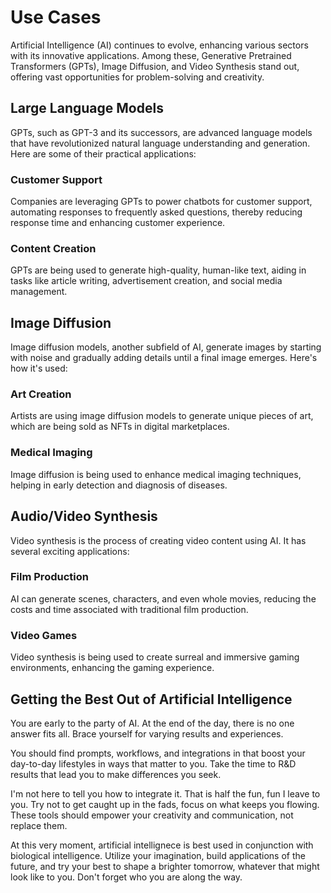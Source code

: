 # Use Cases
Artificial Intelligence (AI) continues to evolve, enhancing various sectors with its innovative applications. Among these, Generative Pretrained Transformers (GPTs), Image Diffusion, and Video Synthesis stand out, offering vast opportunities for problem-solving and creativity.

## Large Language Models

GPTs, such as GPT-3 and its successors, are advanced language models that have revolutionized natural language understanding and generation. Here are some of their practical applications:

### Customer Support

Companies are leveraging GPTs to power chatbots for customer support, automating responses to frequently asked questions, thereby reducing response time and enhancing customer experience.

### Content Creation

GPTs are being used to generate high-quality, human-like text, aiding in tasks like article writing, advertisement creation, and social media management.

## Image Diffusion

Image diffusion models, another subfield of AI, generate images by starting with noise and gradually adding details until a final image emerges. Here's how it's used:

### Art Creation

Artists are using image diffusion models to generate unique pieces of art, which are being sold as NFTs in digital marketplaces.

### Medical Imaging

Image diffusion is being used to enhance medical imaging techniques, helping in early detection and diagnosis of diseases.

## Audio/Video Synthesis

Video synthesis is the process of creating video content using AI. It has several exciting applications:

### Film Production

AI can generate scenes, characters, and even whole movies, reducing the costs and time associated with traditional film production.

### Video Games

Video synthesis is being used to create surreal and immersive gaming environments, enhancing the gaming experience.

## Getting the Best Out of Artificial Intelligence

You are early to the party of AI. At the end of the day, there is no one answer fits all. Brace yourself for varying results and experiences. 

You should find prompts, workflows, and integrations in that boost your day-to-day lifestyles in ways that matter to you. Take the time to R&D results that lead you to make differences you seek. 

I'm not here to tell you how to integrate it. That is half the fun, fun I leave to you. Try not to get caught up in the fads, focus on what keeps you flowing. These tools should empower your creativity and communication, not replace them. 

At this very moment, artificial intellignece is best used in conjunction with biological intelligence. Utilize your imagination, build applications of the future, and try your best to shape a brighter tomorrow, whatever that might look like to you. Don't forget who you are along the way.